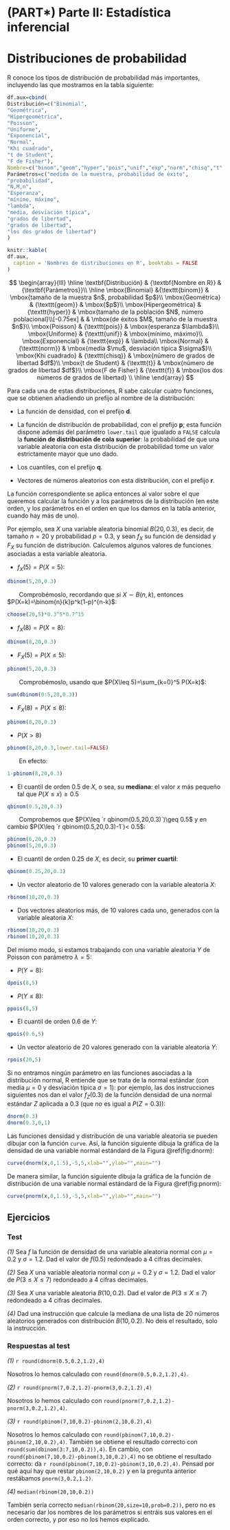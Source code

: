 # (PART\*) Parte II: Estadística inferencial {-}

# Distribuciones de probabilidad {#chap:distr}

R conoce los tipos de distribución de probabilidad más importantes, incluyendo las que mostramos en la  tabla siguiente: 


```r
df.aux=cbind( 
Distribución=c("Binomial",
"Geométrica",
"Hipergeomètrica",
"Poisson",
"Uniforme",
"Exponencial",
"Normal",
"Khi cuadrado",
"t de Student",
"F de Fisher"),
Nombre=c("binom","geom","hyper","pois","unif","exp","norm","chisq","t","f"),
Parámetros=c("medida de la muestra, probabilidad de éxito",
"probabilidad",
"N,M,n",
"Esperanza",
"mínimo, máximo",
"lambda",
"media, desviación típica",
"grados de libertad",
"grados de libertad",
"los dos grados de libertad")
)
```

```r
knitr::kable(
df.aux,
  caption = 'Nombres de distribuciones en R', booktabs = FALSE
)
```


$$
\begin{array}{lll}
\hline
\textbf{Distribución} & {\textbf{Nombre en R}} & {\textbf{Parámetros}}\\ \hline
\mbox{Binomial} &{\texttt{binom}} & \mbox{tamaño de la muestra $n$, probabilidad $p$}\\
\mbox{Geométrica} & {\texttt{geom}} & \mbox{$p$}\\
\mbox{Hipergeométrica} & {\texttt{hyper}} & \mbox{tamaño de la población $N$, número poblacional}\\[-0.75ex] 
& & \mbox{de éxitos $M$, tamaño de la muestra $n$}\\
\mbox{Poisson} & {\texttt{pois}} & \mbox{esperanza $\lambda$}\\
\mbox{Uniforme} & {\texttt{unif}} & \mbox{mínimo, máximo}\\
\mbox{Exponencial} & {\texttt{exp}} & \lambda\\
\mbox{Normal} & {\texttt{norm}} & \mbox{media $\mu$, desviación típica $\sigma$}\\
\mbox{Khi cuadrado} & {\texttt{chisq}} & \mbox{número de grados de libertad $df$}\\
\mbox{t de Student} & {\texttt{t}} & \mbox{número de grados de libertad $df$}\\
\mbox{F de Fisher} & {\texttt{f}} & \mbox{los dos números de  grados de libertad}
\\ \hline
\end{array}
$$

Para cada una de estas distribuciones, R sabe calcular cuatro funciones, que se obtienen añadiendo un prefijo al nombre de la distribución: 

* La función de densidad, con el prefijo **d**.

* La función de distribución de probabilidad, con el prefijo **p**; esta función dispone además del parámetro `lower.tail` que igualado a `FALSE` calcula la **función de distribución de cola superior**: la probabilidad de que una variable aleatoria con esta distribución de probabilidad tome un valor estrictamente mayor que uno dado.

* Los cuantiles, con el prefijo **q**.

* Vectores de números aleatorios con esta distribución, con el prefijo **r**.

La función correspondiente se aplica entonces al valor sobre el que queremos calcular la función y a los parámetros de la distribución (en este orden, y los parámetros en el orden en que los damos en la tabla anterior, cuando hay más de uno).

Por ejemplo, sea $X$ una variable aleatoria binomial $B(20,0.3)$, es decir,  de tamaño $n=20$ y probabilidad $p=0.3$,  y sean $f_X$ su función de densidad y $F_X$ su función de distribución. Calculemos algunos valores de funciones asociadas a esta variable aleatoria.

* $f_X(5)=P(X=5)$:

```r
dbinom(5,20,0.3)
```

|        Comprobémoslo, recordando que si $X\sim B(n,k)$, entonces $P(X=k)=\binom{n}{k}p^k(1-p)^{n-k}$:

```r
choose(20,5)*0.3^5*0.7^15
```



* $f_X(8)=P(X=8)$:

```r
dbinom(8,20,0.3)  
```

* $F_X(5)=P(X\leq 5)$:
```r
pbinom(5,20,0.3)  
```

|        Comprobémoslo, usando que $P(X\leq 5)=\sum_{k=0}^5 P(X=k)$:

```r
sum(dbinom(0:5,20,0.3))
```


* $F_X(8)=P(X\leq 8)$:

```r
pbinom(8,20,0.3)  
```

* $P(X>8)$

```r
pbinom(8,20,0.3,lower.tail=FALSE)
```

|        En efecto:

```r

1-pbinom(8,20,0.3)
```



* El cuantil de orden $0.5$ de $X$, o sea, su **mediana**: el valor $x$ más pequeño tal que $P(X\leq x)\geq 0.5$

```r
qbinom(0.5,20,0.3)  
```

|        Comprobemos que $P(X\leq `r qbinom(0.5,20,0.3)`)\geq 0.5$ y en cambio $P(X\leq `r qbinom(0.5,20,0.3)-1`)< 0.5$:

```r
pbinom(6,20,0.3) 
pbinom(5,20,0.3) 
```


* El cuantil de orden $0.25$ de $X$, es decir, su **primer cuartil**:


```r
qbinom(0.25,20,0.3)  
```

* Un vector aleatorio de 10 valores generado con la variable aleatoria $X$:

```r
rbinom(10,20,0.3)
```

* Dos vectores aleatorios más, de 10 valores cada uno, generados con la variable aleatoria $X$:


```r
rbinom(10,20,0.3) 
rbinom(10,20,0.3)
```



Del mismo modo, si estamos trabajando con una variable aleatoria $Y$ de Poisson con parámetro $\lambda=5$:


* $P(Y=8)$:

```r
dpois(8,5) 
```


* $P(Y\leq 8)$:

```r
ppois(8,5) 
```

* El cuantil de orden 0.6 de $Y$:

```r
qpois(0.6,5)
```

* Un vector aleatorio de 20 valores generado con la variable aleatoria $Y$:

```r
rpois(20,5)
```


Si no entramos ningún parámetro en las funciones asociadas a la distribución normal, R entiende que se trata de la normal estándar (con media $\mu=0$ y desviación típica $\sigma=1$): por ejemplo, las dos instrucciones siguientes nos dan el valor $f_Z(0.3)$ de la función densidad de una normal estándar $Z$ aplicada a 0.3 (que *no* es igual a $P(Z=0.3)$):

```r
dnorm(0.3)
dnorm(0.3,0,1)
```

Las funciones densidad y distribución de una variable aleatoria se pueden dibujar con la función `curve`. Así, la función siguiente dibuja la gráfica de la densidad de una variable normal estándard de la Figura \@ref(fig:dnorm):

```r
curve(dnorm(x,0,1.5),-5,5,xlab="",ylab="",main="")
```

De manera similar, la función siguiente dibuja la gráfica de la función de distribución de una variable normal estándard de la Figura \@ref(fig:pnorm):

```r
curve(pnorm(x,0,1.5),-5,5,xlab="",ylab="",main="")
```

## Ejercicios


### Test {-}

*(1)* Sea $f$ la función de densidad de una variable aleatoria normal con $\mu=0.2$ y $\sigma=1.2$. Dad el valor de $f(0.5)$ redondeado a 4 cifras decimales. 

*(2)* Sea $X$ una variable aleatoria normal con $\mu=0.2$ y $\sigma=1.2$. Dad el valor de $P(3\leq X\leq 7)$ redondeado a 4 cifras decimales. 

*(3)* Sea $X$ una variable aleatoria $B(10,0.2)$. Dad el valor de $P(3\leq X\leq 7)$ redondeado a 4 cifras decimales. 

*(4)* Dad una instrucción que calcule la mediana de una lista de 20 números aleatorios generados con distribución $B(10,0.2)$. No deis el resultado, solo la instrucción.

<!--
### Problemas {-}

**(1)** Como sabéis, si $X$ es una variable aleatoria Bernoulli $Be(p)$, es decir, de probabilidad de éxito $p$, e $Y$ es la variable aleatoria que nos da el número de fracasos antes de obtener el primer éxito en una secuencia de repeticiones independientes de $X$, entonce $Y$ sigue una  **distribución geométrica** $Ge(p)$.  

Por lo tanto, si efectuamos una serie de lanzamientos independientes de una moneda no trucada, las longitudes de las **rachas de cruces** (las secuencias de cruces entre pares de caras consecutivas) que nos salgan seguirán una distribución geométrica $Ge(0.5)$, porque nos dan los números de cruces (fracasos) obtenidos antes de sacar una cara (éxito) en repeticiones independientes de una v.a. $Be(0.5)$, reiniciando el contador en cada cara. Vamos a comprobarlo a mediante una simulación sencilla. 

*(a)* Generad un vector aleatorio binario $X$ de longitud 10^6^ con distribución Bernoulli $Be(0.5)$, que representará un millón de lanzamientos de una moneda honrada (0 cruz, 1 cara). Quedaos con el vector que va de su primer 1 a su último 1, y seguid llamándole $X$ al vector resultante.

*(b)* Calculad las longitudes de todas las secuencias maximales de 0s en $X$ (es decir, de las secuencias de 0s que separan pares de 1s consecutivos). Por lo que hemos explicado, estas longitudes deberían seguir una distribución geométrica $Ge(0.5)$.

*(c)* Dibujad un histograma de líneas de las frecuencias relativas de las longitudes de cadenas maximales de ceros obtenidas de esta manera, y superponed un diagrama poligonal de las probabilidades de dichas longitudes según la distribución $Ge(0.5)$. Para mejorar la visibilidad del gráfico, representad solo las longitudes $k$ cuya probabilidad bajo una distribución $Ge(0.5)$ sea al menos  0.0001. Comentad el gráfico obtenido.
-->

### Respuestas al test {-}

*(1)* `r round(dnorm(0.5,0.2,1.2),4)`

Nosotros lo hemos calculado con `round(dnorm(0.5,0.2,1.2),4)`.

*(2)* `r round(pnorm(7,0.2,1.2)-pnorm(3,0.2,1.2),4)`

Nosotros lo hemos calculado con `round(pnorm(7,0.2,1.2)-pnorm(3,0.2,1.2),4)`.

*(3)* `r round(pbinom(7,10,0.2)-pbinom(2,10,0.2),4)`

Nosotros lo hemos calculado con `round(pbinom(7,10,0.2)-pbinom(2,10,0.2),4)`. También se obtiene el resultado correcto con `round(sum(dbinom(3:7,10,0.2)),4)`. En cambio, con  `round(pbinom(7,10,0.2)-pbinom(3,10,0.2),4)` no se obtiene el resultado correcto: da `r round(pbinom(7,10,0.2)-pbinom(3,10,0.2),4)`. Pensad por qué aquí hay que restar `pbinom(2,10,0.2)` y en la pregunta anterior restábamos `pnorm(3,0.2,1.2)`.

*(4)* `median(rbinom(20,10,0.2))`

También sería correcto `median(rbinom(20,size=10,prob=0.2))`, pero no es necesario dar los nombres de los parámetros si entráis sus valores en el orden correcto, y por eso no los hemos explicado.

<!--
### Soluciones sucintas de los problemas  {-}

```r
set.seed(42)
```

**(1)** *(a)* Como la distribución $Be(p)$ es la distribución binomial $B(1,p)$, podemos construir $X$ por medio de: 
```r
X=rbinom(10^6,1,0.5)
X=X[min(which(X==1)):max(which(X==1))]
```

*(b)* Las longitudes de cadenas maximales de 0s en $X$ serán las diferencias entre posiciones consecutivas de 1s en $X$, menos 1 (si, digamos, hay un 1 en la posición 5a y el siguiente 1 está en la posición 13a, en medio hay $13-5-1=`r 13-5-1`$ 0s). Por lo tanto, el vector $Y$ de longitudes de cadenas maximales de 0s en $X$ se puede calcular con:
```r
Exitos=which(X==1)
Y=diff(Exitos)-1
```

*(c)* Calculemos el mayor número natural $M$ tal que si $Y$ es una v.a. $Ge(0.5)$, $P(Y=M)\geq 10^{-4}$:
```r
M=max(which(dgeom(0:100,0.5)>=10^(-4)))-1
M
```

El gráfico pedido es entonces:
```r
n=0:M
plot(prop.table(table(Y)[n]),col="blue",type="h",xlab="Longitudes de cadenas maximales de 0s",ylab="Probabilidades")
points(n,dgeom(n,0.5),col="red",type="o",pch=20,cex=0.5)
```
-->